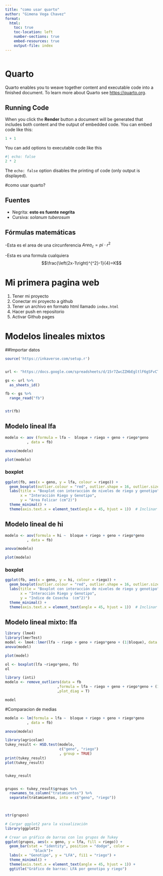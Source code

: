 ```yaml
---
title: "como usar quarto"
author: "Gimena Vega Chavez"
format:
  html:
    toc: true
    toc-location: left
    number-sections: true
    embed-resources: true
    output-file: index
---
```

```r

```

# Quarto

Quarto enables you to weave together content and executable code into a finished document. To learn more about Quarto see <https://quarto.org>.

## Running Code

When you click the **Render** button a document will be generated that includes both content and the output of embedded code. You can embed code like this:

```r
1 + 1
```

You can add options to executable code like this 

```r
#| echo: false
2 * 2
```

The `echo: false` option disables the printing of code (only output is displayed).


#como usar quarto?

## Fuentes

- Negrita: **esto es fuente negrita**
- Cursiva: _solanum tuberosum_

## Fórmulas matemáticas

-Esta es el area de una circunferencia $Area_c=pi\ \cdot\ r^2$


-Esta es una formula cualquiera $$\frac{\left(2x-1\right)^{^2}-1}{4}=K$$


# Mi primera pagina web

1. Tener mi proyecto
1. Conectar mi proyecto a github
1. Tener un archivo en formato html llamado `index.html`
1. Hacer push en repositorio
1. Activar Github pages



# Modelos lineales mixtos

##Importar datos

```r

source('https://inkaverse.com/setup.r')


url <- "https://docs.google.com/spreadsheets/d/15r7ZwcZZHbEgltlF6gSFvCTFA-CFzVBWwg3mFlRyKPs/edit?gid=172957346#gid=172957346"

gs <- url %>% 
  as_sheets_id()

fb <- gs %>% 
  range_read("fb")


str(fb)

```

## Modelo lineal lfa

```r
modelo <- aov (formula = lfa ~  bloque + riego + geno + riego*geno
          , data = fb)

anova(modelo)

plot(modelo)

```

### boxplot

```r

ggplot(fb, aes(x = geno, y = lfa, colour = riego)) +
  geom_boxplot(outlier.colour = "red", outlier.shape = 16, outlier.size = 2) +
  labs(title = "Boxplot con interacción de niveles de riego y genotipo",
       x = "Interacción Riego y Genotipo",
       y = "Area Folicar (cm^2)")
  theme_minimal() +
  theme(axis.text.x = element_text(angle = 45, hjust = 1))  # Inclinar etiquetas del eje X

```

## Modelo lineal de hi

```r
modelo <- aov(formula = hi ~  bloque + riego + geno + riego*geno
          , data = fb)

anova(modelo)

plot(modelo)

```

### boxplot 


```r

ggplot(fb, aes(x = geno, y = hi, colour = riego)) +
  geom_boxplot(outlier.colour = "red", outlier.shape = 16, outlier.size = 2) +
  labs(title = "Boxplot con interacción de niveles de riego y genotipo",
       x = "Interacción Riego y Genotipo",
       y = "Indice de Cosecha  (cm^2)")
  theme_minimal() +
  theme(axis.text.x = element_text(angle = 45, hjust = 1))  # Inclinar etiquetas del eje X

```

## Modelo lineal mixto: lfa



```r
library (lme4)
library(lmerTest)
model <- lme4::lmer(lfa ~ riego + geno + riego*geno + (1|bloque), data = fb)
anova(model)

plot(model)

ol <- boxplot(lfa ~riego*geno, fb)
ol

```

```r
library (inti)
modelo <- remove_outliers(data = fb
                        ,formula = lfa ~ riego + geno + riego*geno + (1|bloque) 
                        ,plot_diag = T)

model
```

#Comparacion de medias

```r
modelo <- lm(formula = lfa ~  bloque + riego + geno + riego*geno
          , data = fb)

anova(modelo)

library(agricolae)
tukey_result <- HSD.test(modelo,
                         c("geno", "riego")
                         , group = TRUE)
print(tukey_result)
plot(tukey_result)


tukey_result


grupos <- tukey_result$groups %>% 
  rownames_to_column("tratamientos") %>% 
  separate(tratamientos, into = c("geno", "riego"))


  
str(grupos)
```
```r
# Cargar ggplot2 para la visualización
library(ggplot2)

# Crear un gráfico de barras con los grupos de Tukey
ggplot(grupos, aes(x = geno, y = lfa, fill = riego)) +
  geom_bar(stat = "identity", position = "dodge", color = 
             "black")+  
  labs(x = "Genotipo", y = "LFA", fi11 = "riego") +
  theme_minimal() +
  theme(axis.text.x = element_text(angle = 45, hjust = 1)) +
  ggtitle("Gráfico de barras: LFA por genotipo y riego")

```

